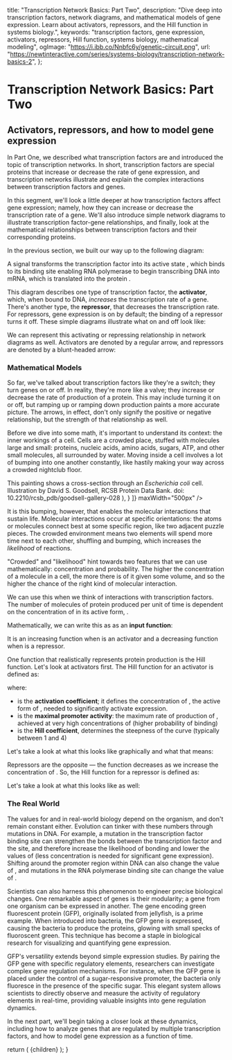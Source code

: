 
  title: "Transcription Network Basics: Part Two",
  description: "Dive deep into transcription factors, network diagrams, and mathematical models of gene expression. Learn about activators, repressors, and the Hill function in systems biology.",
  keywords: "transcription factors, gene expression, activators, repressors, Hill function, systems biology, mathematical modeling",
  ogImage: "https://i.ibb.co/Nnbfc6y/genetic-circuit.png",
  url: "https://newtinteractive.com/series/systems-biology/transcription-network-basics-2",
};

# Transcription Network Basics: Part Two

## Activators, repressors, and how to model gene expression

In Part One, we described what transcription factors are and introduced the topic of transcription networks. In short, transcription factors are special proteins that increase or decrease the rate of gene expression, and transcription networks illustrate and explain the complex interactions between transcription factors and genes.

In this segment, we'll look a little deeper at how transcription factors affect gene expression; namely, how they can increase or decrease the transcription rate of a gene. We'll also introduce simple network diagrams to illustrate transcription factor-gene relationships, and finally, look at the mathematical relationships between transcription factors and their corresponding proteins.

In the previous section, we built our way up to the following diagram:

<ArticleSection variant="medium" className="mt-5 md:mt-4">
  <ImageSeries
    images={[
      {
        src: "/images/gene-expression-diagram-full.svg",
        alt: "Detailed diagram of gene expression process from DNA to protein production",
        width: 745,
        height: 323,
        caption: "The horizontal line represents DNA. Gene Y labels the portion of DNA that encodes the gene for protein Y.",
      }
    ]}
    maxWidth="600px"
  />
</ArticleSection>

A signal <MathFormula tex="S_x" /> transforms the transcription factor <MathFormula tex="X" /> into its active state <MathFormula tex="X^*" />, which binds to its binding site enabling RNA polymerase to begin transcribing DNA into mRNA, which is translated into the protein <MathFormula tex="Y" />.

This diagram describes one type of transcription factor, the **activator**, which, when bound to DNA, *increases* the transcription rate of a gene. There's another type, the **repressor**, that decreases the transcription rate. For repressors, gene expression is on by default; the binding of a repressor turns it off. These simple diagrams illustrate what on and off look like:

<ArticleSection variant="medium" className="mt-5 md:mt-4">
  <ImageSeries
    images={[
      {
      src: "/images/repressor-on-diagram.svg",
      alt: "Repressor On Diagram",
      width: 748,
      height: 395,
      caption: "When the repressor is not bound, gene expression is ON.",
    },
    {
      src: "/images/repressor-off-diagram.svg",
      alt: "Repressor Off Diagram",
      width: 749,
      height: 403,
      caption: "When the repressor is bound, gene expression is OFF.",
    },
    ]}
  />
</ArticleSection>

We can represent this activating or repressing relationship in network diagrams as well. Activators are denoted by a regular arrow, and repressors are denoted by a blunt-headed arrow:

<ArticleSection variant="medium" className="mt-5 md:mt-4">
  <ImageSeries
    images={[
      {
      src: "/images/activator-repressor-notation.svg",
      alt: "Activator and Repressor Notation",
      width: 593,
      height: 184,
    }
  ]}
    maxWidth="500px"
  />
</ArticleSection>

### Mathematical Models

So far, we've talked about transcription factors like they're a switch; they turn genes on or off. In reality, they're more like a valve; they increase or decrease the rate of production of a protein. This may include turning it on or off, but ramping up or ramping down production paints a more accurate picture. The arrows, in effect, don't only signify the positive or negative relationship, but the strength of that relationship as well.

Before we dive into some math, it's important to understand its context: the inner workings of a cell. Cells are a crowded place, stuffed with molecules large and small: proteins, nucleic acids, amino acids, sugars, ATP, and other small molecules, all surrounded by water. Moving inside a cell involves a lot of bumping into one another constantly, like hastily making your way across a crowded nightclub floor.

<ArticleSection variant="medium" className="mt-5 md:mt-4">
  <ImageSeries
    images={[
    {
      src: "/images/e-coli-goodsell.png",
      alt: "E. coli Cell",
      width: 500,
      height: 500,
      caption: (
        <>
          This painting shows a cross-section through an <i>Escherichia coli</i> cell. 
          Illustration by David S. Goodsell, RCSB Protein Data Bank. 
          doi: 10.2210/rcsb_pdb/goodsell-gallery-028
        </>
      ),
    }
  ]}
    maxWidth="500px"
  />
</ArticleSection>

It is this bumping, however, that enables the molecular interactions that sustain life. Molecular interactions occur at specific orientations: the atoms or molecules connect best at some specific region, like two adjacent puzzle pieces. The crowded environment means two elements will spend more time next to each other, shuffling and bumping, which increases the *likelihood* of reactions.

"Crowded" and "likelihood" hint towards two features that we can use mathematically: concentration and probability. The higher the concentration of a molecule in a cell, the more there is of it given some volume, and so the higher the chance of the right kind of molecular interaction.

We can use this when we think of interactions with transcription factors. The number of molecules of protein <MathFormula tex="Y" /> produced per unit of time is dependent on the concentration of <MathFormula tex="X" /> in its active form, <MathFormula tex="X^*" />.

Mathematically, we can write this as as an **input function**:

<ArticleSection variant="math">
  <MathFormula tex="\text{rate of production of Y} = f(X^*)" />
</ArticleSection>

It is an increasing function when <MathFormula tex="X" /> is an activator and a decreasing function when <MathFormula tex="X" /> is a repressor.

One function that realistically represents protein production is the Hill function. Let's look at activators first. The Hill function for an activator is defined as:

<ArticleSection variant="math">
  <MathFormula tex="f(X^*) = \dfrac{X^{*n}}{K^n + X^{*n}}" />
</ArticleSection>

where:

  - <MathFormula tex="K" /> is the <strong>activation coefficient</strong>; it defines the concentration of <MathFormula tex="X^*" />, the active form of <MathFormula tex="X" />, needed to significantly activate expression.
  - <MathFormula tex="\beta" /> is the <strong>maximal promoter activity</strong>: the maximum rate of production of <MathFormula tex="Y" />, achieved at very high concentrations of <MathFormula tex="X^*" /> (higher probability of binding)
  - <MathFormula tex="n" /> is the <strong>Hill coefficient</strong>, determines the steepness of the curve (typically between 1 and 4)

Let's take a look at what this looks like graphically and what that means:

<ArticleSection variant="large" className="mt-9 md:mt-8">
  <ActivatorTutorial />
</ArticleSection>

Repressors are the opposite — the function decreases as we increase the concentration of <MathFormula tex="X^*" />. So, the Hill function for a repressor is defined as:

<ArticleSection variant="math">
  <MathFormula tex="f(X^*) = \dfrac{K^{n}}{K^n + X^{*n}}" />
</ArticleSection>

Let's take a look at what this looks like as well:

<ArticleSection variant="large" className="mt-9 md:mt-8">
  <RepressorTutorial />
</ArticleSection>

### The Real World

The values for <MathFormula tex="K" /> and <MathFormula tex="\beta" /> in real-world biology depend on the organism, and don't remain constant either. Evolution can tinker with these numbers through mutations in DNA. For example, a mutation in the transcription factor binding site can strengthen the bonds between the transcription factor and the site, and therefore increase the likelihood of bonding and lower the values of <MathFormula tex="K" /> (less concentration is needed for significant gene expression). Shifting around the promoter region within DNA can also change the value of <MathFormula tex="K" />, and mutations in the RNA polymerase binding site can change the value of <MathFormula tex="\beta" />.

Scientists can also harness this phenomenon to engineer precise biological changes. One remarkable aspect of genes is their modularity; a gene from one organism can be expressed in another. The gene encoding green fluorescent protein (GFP), originally isolated from jellyfish, is a prime example. When introduced into bacteria, the GFP gene is expressed, causing the bacteria to produce the proteins, glowing with small specks of fluoroscent green. This technique has become a staple in biological research for visualizing and quantifying gene expression.

GFP's versatility extends beyond simple expression studies. By pairing the GFP gene with specific regulatory elements, researchers can investigate complex gene regulation mechanisms. For instance, when the GFP gene is placed under the control of a sugar-responsive promoter, the bacteria only fluoresce in the presence of the specific sugar. This elegant system allows scientists to directly observe and measure the activity of regulatory elements in real-time, providing valuable insights into gene regulation dynamics.

In the next part, we'll begin taking a closer look at these dynamics, including how to analyze genes that are regulated by multiple transcription factors, and how to model gene expression as a function of time.

<ArticleSection variant="medium" className="mb-0 md:mb-0">
  <ArticleNavigationContainer>
    <PreviousArticleLink 
    href="/series/systems-biology/transcription-network-basics-1"
    title="Transcription Network Basics: Part One"
  />
  <NextArticleLink 
    href="/series/systems-biology/transcription-network-basics-3"
    title="Transcription Network Basics: Part Three"
  />
  </ArticleNavigationContainer>
</ArticleSection>

<PostArticleSubscribe />

  return (
    <MdxLayout metadata={metadata}>{children}</MdxLayout>
  );
}
